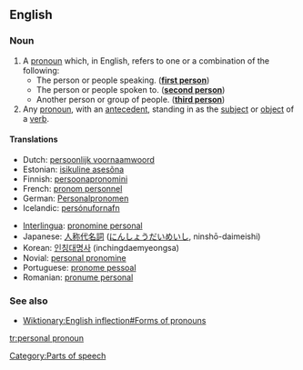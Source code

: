 ==English==

===Noun===
{{wikipedia}}
{{en-noun|sg=[[personal]] [[pronoun]]}}

# A [[pronoun]] which, in English, refers to one or a combination of the following:
#* The person or people speaking. ('''[[first person]]''')
#* The person or people spoken to. ('''[[second person]]''')
#* Another person or group of people. ('''[[third person]]''')
# Any [[pronoun]], with an [[antecedent]], standing in as the [[subject]] or [[object]] of a [[verb]].

====Translations====
{{top}}
*Dutch: [[persoonlijk voornaamwoord]] {{n}}
*Estonian: [[isikuline asesõna]]
*Finnish: [[persoonapronomini]]
*French: [[pronom personnel]] {{m}}
*German: [[Personalpronomen]] {{n}}
*Icelandic: [[persónufornafn]] {{n}}
{{mid}}
*[[Interlingua]]: [[pronomine personal]]
*Japanese: [[人称代名詞]] ([[にんしょうだいめいし]], ninshō-daimeishi)
*Korean: [[인칭대명사]] (inchingdaemyeongsa)
*Novial: [[personal pronomine]]
*Portuguese: [[pronome pessoal]] {{m}}
*Romanian: [[pronume personal]] {{n}}
{{bottom}}

===See also===
* [[Wiktionary:English inflection#Forms of pronouns]]

[[Category:Parts of speech]]

[[tr:personal pronoun]]